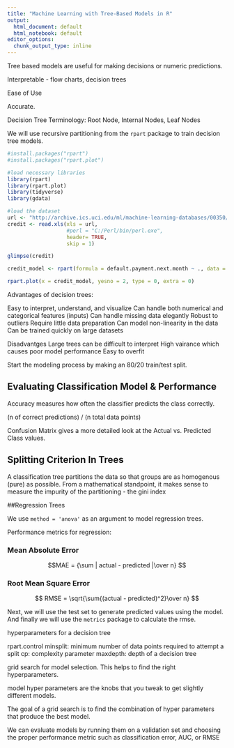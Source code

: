 ```yaml
---
title: "Machine Learning with Tree-Based Models in R"
output:
  html_document: default
  html_notebook: default
editor_options:
  chunk_output_type: inline
---
```


Tree based models are useful for making decisions or numeric predictions. 

Interpretable - flow charts, decision trees

Ease of Use 

Accurate.

Decision Tree Terminology: Root Node, Internal Nodes, Leaf Nodes 


We will use recursive partitioning from the `rpart` package to train decision tree models.

```r
#install.packages("rpart")
#install.packages("rpart.plot")

#load necessary libraries
library(rpart)
library(rpart.plot)
library(tidyverse)
library(gdata)

#load the dataset
url <- "http://archive.ics.uci.edu/ml/machine-learning-databases/00350/default%20of%20credit%20card%20clients.xls"
credit <- read.xls(xls = url, 
                   #perl = "C:/Perl/bin/perl.exe", 
                   header= TRUE, 
                   skip = 1)

glimpse(credit)

credit_model <- rpart(formula = default.payment.next.month ~ ., data = credit, method = "class")

rpart.plot(x = credit_model, yesno = 2, type = 0, extra = 0)
```

Advantages of decision trees:

Easy to interpret, understand, and visualize
Can handle both numerical and categorical features (inputs)
Can handle missing data elegantly
Robust to outliers
Require little data preparation
Can model non-linearity in the data
Can be trained quickly on large datasets

Disadvantges
Large trees can be difficult to interpret
High vairance which causes poor model performance
Easy to overfit


Start the modeling process by making an 80/20 train/test split.


## Evaluating Classification Model & Performance

Accuracy measures how often the classifier predicts the class correctly.

(n of correct predictions) / (n total data points)

Confusion Matrix gives a more detailed look at the Actual vs. Predicted Class values.

## Splitting Criterion In Trees

A classification tree partitions the data so that groups are as homogenous (pure) as possible. From a mathematical standpoint, it makes sense to measure the impurity of the partitioning - the gini index

##Regression Trees

We use `method = 'anova'` as an argument to model regression trees.

Performance metrics for regression:

### Mean Absolute Error
 $$MAE = {\sum | actual - predicted |\over n} $$

### Root Mean Square Error
$$ RMSE = \sqrt{\sum{(actual - predicted)^2}\over n} $$
 
 Next, we will use the test set to generate predicted values using the model. And finally we will use the `metrics` package to calculate the rmse.
 
 
 hyperparameters for a decision tree
 
 rpart.control
minsplit: minimum number of data points required to attempt a split
cp: complexity parameter
maxdepth: depth of a decision tree

grid search for model selection. This helps to find the right hyperparameters.

model hyper parameters are the knobs that you tweak to get slightly different models.

The goal of a grid search is to find the combination of hyper parameters that produce the best model.

We can evaluate models by running them on a validation set and choosing the proper performance metric such as classification error, AUC, or RMSE 